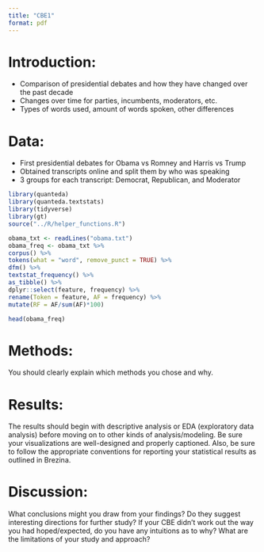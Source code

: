 ---
title: "CBE1"
format: pdf
---

# Introduction:
- Comparison of presidential debates and how they have changed over the past decade
- Changes over time for parties, incumbents, moderators, etc.
- Types of words used, amount of words spoken, other differences

# Data:
- First presidential debates for Obama vs Romney and Harris vs Trump
- Obtained transcripts online and split them by who was speaking
- 3 groups for each transcript: Democrat, Republican, and Moderator

```{r, include=FALSE}
library(quanteda)
library(quanteda.textstats)
library(tidyverse)
library(gt)
source("../R/helper_functions.R")
```

```{r, include=FALSE}
obama_txt <- readLines("obama.txt")
obama_freq <- obama_txt %>%
corpus() %>%
tokens(what = "word", remove_punct = TRUE) %>%
dfm() %>%
textstat_frequency() %>%
as_tibble() %>%
dplyr::select(feature, frequency) %>%
rename(Token = feature, AF = frequency) %>%
mutate(RF = AF/sum(AF)*100)
```

```{r, echo=FALSE}
head(obama_freq)
```

# Methods:
You should clearly explain which methods you chose and why.


# Results:
The results should begin with descriptive analysis or EDA (exploratory data analysis) before moving on to other kinds of analysis/modeling. Be sure your visualizations are well-designed and properly captioned. Also, be sure to follow the appropriate conventions for reporting your statistical results as outlined in Brezina.

# Discussion:
What conclusions might you draw from your findings? Do they suggest interesting directions for further study? If your CBE didn’t work out the way you had hoped/expected, do you have any intuitions as to why? What are the limitations of your study and approach?
